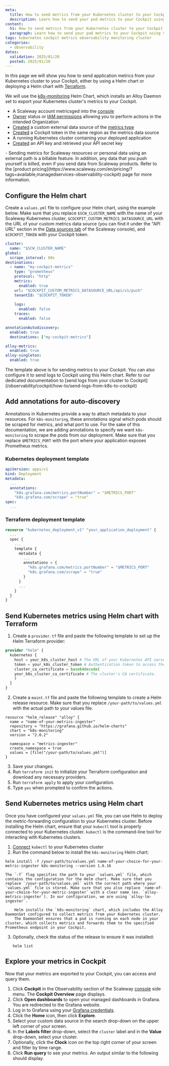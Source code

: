 ```yaml
---
meta:
  title: How to send metrics from your Kubernetes cluster to your Cockpit
  description: Learn how to send your pod metrics to your Cockpit using Scaleway's comprehensive guide. This tutorial covers sending Kubernetes pods metrics to Scaleway's Cockpit for centralized monitoring and analysis using Grafana, ensuring efficient monitoring and metrics analysis in your infrastructure.
content:
  h1: How to send metrics from your Kubernetes cluster to your Cockpit
  paragraph: Learn how to send your pod metrics to your Cockpit using Scaleway's comprehensive guide. This tutorial covers sending Kubernetes pods metrics to Scaleway's Cockpit for centralized monitoring and analysis using Grafana, ensuring efficient monitoring and metrics analysis in your infrastructure.
tags: kubernetes cockpit metrics observability monitoring cluster
categories:
  - observability
dates:
  validation: 2025/01/20
  posted: 2025/01/20
---
```



In this page we will show you how to send application metrics from your Kubernetes cluster to your Cockpit, either by using a Helm chart or deploying a Helm chart with [Terraform](https://www.terraform.io/).

We will use the [k8s-monitoring](https://artifacthub.io/packages/helm/grafana/k8s-monitoring/1.6.16) Helm Chart, which installs an Alloy Daemon set to export your Kubernetes cluster's metrics to your Cockpit.

<Macro id="requirements" />

 - A Scaleway account metricsged into the [console](https://console.scaleway.com)
 - [Owner](/identity-and-access-management/iam/concepts/#owner) status or [IAM permissions](/identity-and-access-management/iam/concepts/#permission) allowing you to perform actions in the intended Organization
 - [Created](/observability/cockpit/how-to/create-external-data-sources/) a custom external data source of the [metrics type](/observability/cockpit/concepts/#data-types)
 - [Created](/observability/cockpit/how-to/create-token/) a Cockpit token in the same region as the metrics data source
 - A running Kubernetes cluster containing your deployed application
 - [Created](/identity-and-access-management/iam/how-to/create-api-keys/) an API key and retrieved your API secret key

<Message type="important">
  - Sending metrics for Scaleway resources or personal data using an external path is a billable feature. In addition, any data that you push yourself is billed, even if you send data from Scaleway products. Refer to the [product pricing](https://www.scaleway.com/en/pricing/?tags=available,managedservices-observability-cockpit) page for more information.
</Message>


## Configure the Helm chart

Create a `values.yml` file to configure your Helm chart, using the example below. Make sure that you replace `$SCW_CLUSTER_NAME` with the name of your Scaleway Kubernetes cluster, `$COCKPIT_CUSTOM_METRICS_DATASOURCE_URL` with the URL of your custom metrics data source (you can find it under the "API URL" section in the [Data sources tab](https://console.scaleway.com/cockpit/dataSource) of the Scaleway console), and `$COCKPIT_TOKEN` with your Cockpit token.

```yaml
cluster:
  name: "$SCW_CLUSTER_NAME"
global:
  scrape_interval: 60s
destinations:
  - name: "my-cockpit-metrics"
    type: "prometheus"
    protocol: "http"
    metrics: 
      enabled: true
    url: "$COCKPIT_CUSTOM_METRICS_DATASOURCE_URL/api/v1/push"
    tenantId: "$COCKPIT_TOKEN"
    
    logs: 
      enabled: false
    traces: 
      enabled: false

annotationAutodiscovery:
  enabled: true
  destinations: ["my-cockpit-metrics"]

alloy-metrics:
  enabled: true
alloy-singleton:
  enabled: true
```

<Message type="note">
    The template above is for sending metrics to your Cockpit. You can also configure it to send logs to Cockpit using this Helm chart.
    Refer to our dedicated documentation to [send logs from your cluster to Cockpit](/observability/cockpit/how-to/send-logs-from-k8s-to-cockpit)
</Message>

## Add annotations for auto-discovery

Annotations in Kubernetes provide a way to attach metadata to your resources. For `k8s-monitoring`, these annotations signal which pods should be scraped for metrics, and what port to use. For the sake of this documentation, we are adding annotations to specify we want `k8s-monitoring` to scrape the pods from our deployment. Make sure that you replace `$METRICS_PORT` with the port where your application exposes Prometheus metrics.

### Kubernetes deployment template

```yaml
apiVersion: apps/v1
kind: Deployment
metadata:
  ...
  annotations:
    "k8s.grafana.com/metrics.portNumber" = "$METRICS_PORT"
    "k8s.grafana.com/scrape" = "true"
spec:
  ...
```

### Terraform deployment template

```terraform
resource "kubernetes_deployment_v1" "your_application_deployment" {
  ...
  spec {
    ...
    template {
      metadata {
        ...
        annotations = {
          "k8s.grafana.com/metrics.portNumber" = "$METRICS_PORT"
          "k8s.grafana.com/scrape" = "true"
        }
      }
      ...
    }
  }
}
```

## Send Kubernetes metrics using Helm chart with Terraform

1. Create a `provider.tf` file and paste the following template to set up the Helm Terraform provider:
  ```terraform
  provider "helm" {
    kubernetes {
      host = your_k8s_cluster_host # The URL of your Kubernetes API server.
      token = your_k8s_cluster_token # Authentication token to access the cluster.
      cluster_ca_certificate = base64decode(
      your_k8s_cluster_ca_certificate # The cluster's CA certificate.
      )
    }
  }
  ```
2. Create a `maint.tf` file and paste the following template to create a Helm release resource. Make sure that you replace `/your-path/to/values.yml` with the actual path to your values file.
  ```
  resource "helm_release" "alloy" {
    name = "name-of-your-metrics-ingester"
    repository = "https://grafana.github.io/helm-charts"
    chart = "k8s-monitoring"
    version = "2.0.2"

    namespace = "metrics-ingester"
    create_namespace = true
    values = [file("/your-path/to/values.yml")]
  }
  ```
3. Save your changes.
4. Run `terraform init` to initialize your Terraform configuration and download any necessary providers.
5. Run `terraform apply` to apply your configuration.
6. Type `yes` when prompted to confirm the actions.

## Send Kubernetes metrics using Helm chart

Once you have configured your `values.yml` file, you can use Helm to deploy the metric-forwarding configuration to your Kubernetes cluster. Before installing the Helm chart, ensure that your `kubectl` tool is properly connected to your Kubernetes cluster. `kubectl` is the command-line tool for interacting with Kubernetes clusters.

1. [Connect](/containers/kubernetes/how-to/connect-cluster-kubectl/) `kubectl` to your Kubernetes cluster
2. Run the command below to install the `k8s-monitoring` Helm chart:
  ```
  helm install -f /your-path/to/values.yml name-of-your-choice-for-your-metric-ingester k8s-monitoring --version 1.6.16
  ```
    The `-f` flag specifies the path to your `values.yml` file, which contains the configuration for the Helm chart. Make sure that you replace `/your-path/to/values.yml` with the correct path where your `values.yml` file is stored. Make sure that you also replace `name-of-your-choice-for-your-metric-ingester` with a clear name (ex. `alloy-metrics-ingester`). In our configuration, we are using `alloy-lm-ingester`.
        
        Helm installs the `k8s-monitoring` chart, which includes the Alloy DaemonSet configured to collect metrics from your Kubernetes cluster.
        The DaemonSet ensures that a pod is running on each node in your cluster, which collects metrics and forwards them to the specified Prometheus endpoint in your Cockpit.

3. Optionally, check the status of the release to ensure it was installed:

    ```
    helm list
    ```


## Explore your metrics in Cockpit

Now that your metrics are exported to your Cockpit, you can access and query them.

1. Click **Cockpit** in the Observability section of the Scaleway [console](https://console.scaleway.com/) side menu. The **Cockpit Overview** page displays.
2. Click **Open dashboards** to open your managed dashboards in Grafana. You are redirected to the Grafana website.
3. Log in to Grafana using your [Grafana credentials](/observability/cockpit/how-to/retrieve-grafana-credentials/).
4. Click the **Home** icon, then click **Explore**.
5. Select your custom data source in the search drop-down on the upper left corner of your screen.
6. In the **Labels filter** drop-down, select the `cluster` label and in the **Value** drop-down, select your cluster. 
7. Optionally, click the **Clock** icon on the top right corner of your screen and filter by time range.
8. Click **Run query** to see your metrics. An output similar to the following should display.
<Lightbox src="scaleway-cpt-k8s-terraform-metrics.webp" alt="" />
